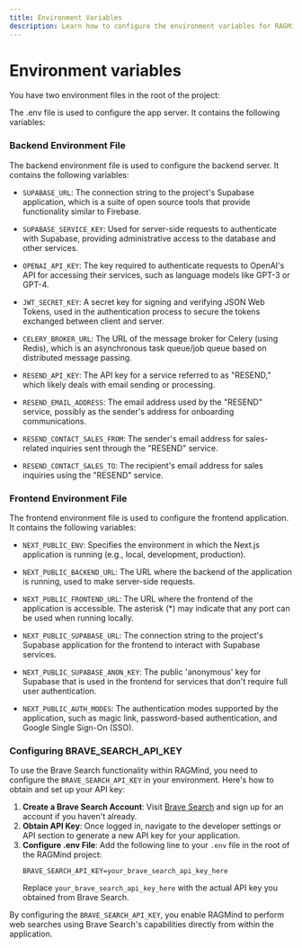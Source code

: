 ```yaml
---
title: Environment Variables
description: Learn how to configure the environment variables for RAGMind.
---
```


# Environment variables

You have two environment files in the root of the project:

The .env file is used to configure the app server. It contains the following variables:

### Backend Environment File

The backend environment file is used to configure the backend server. It contains the following variables:

- `SUPABASE_URL`: The connection string to the project's Supabase application, which is a suite of open source tools that provide functionality similar to Firebase.

- `SUPABASE_SERVICE_KEY`: Used for server-side requests to authenticate with Supabase, providing administrative access to the database and other services.

- `OPENAI_API_KEY`: The key required to authenticate requests to OpenAI's API for accessing their services, such as language models like GPT-3 or GPT-4.

- `JWT_SECRET_KEY`: A secret key for signing and verifying JSON Web Tokens, used in the authentication process to secure the tokens exchanged between client and server.

- `CELERY_BROKER_URL`: The URL of the message broker for Celery (using Redis), which is an asynchronous task queue/job queue based on distributed message passing.

- `RESEND_API_KEY`: The API key for a service referred to as "RESEND," which likely deals with email sending or processing.

- `RESEND_EMAIL_ADDRESS`: The email address used by the "RESEND" service, possibly as the sender's address for onboarding communications.

- `RESEND_CONTACT_SALES_FROM`: The sender's email address for sales-related inquiries sent through the "RESEND" service.

- `RESEND_CONTACT_SALES_TO`: The recipient's email address for sales inquiries using the "RESEND" service.

### Frontend Environment File

The frontend environment file is used to configure the frontend application. It contains the following variables:

- `NEXT_PUBLIC_ENV`: Specifies the environment in which the Next.js application is running (e.g., local, development, production).

- `NEXT_PUBLIC_BACKEND_URL`: The URL where the backend of the application is running, used to make server-side requests.

- `NEXT_PUBLIC_FRONTEND_URL`: The URL where the frontend of the application is accessible. The asterisk (\*) may indicate that any port can be used when running locally.

- `NEXT_PUBLIC_SUPABASE_URL`: The connection string to the project's Supabase application for the frontend to interact with Supabase services.

- `NEXT_PUBLIC_SUPABASE_ANON_KEY`: The public 'anonymous' key for Supabase that is used in the frontend for services that don't require full user authentication.

- `NEXT_PUBLIC_AUTH_MODES`: The authentication modes supported by the application, such as magic link, password-based authentication, and Google Single Sign-On (SSO).

### Configuring BRAVE_SEARCH_API_KEY

To use the Brave Search functionality within RAGMind, you need to configure the `BRAVE_SEARCH_API_KEY` in your environment. Here's how to obtain and set up your API key:

1. **Create a Brave Search Account**: Visit [Brave Search](https://api.search.brave.com/app/keys) and sign up for an account if you haven't already.
2. **Obtain API Key**: Once logged in, navigate to the developer settings or API section to generate a new API key for your application.
3. **Configure .env File**: Add the following line to your `.env` file in the root of the RAGMind project:
   ```
   BRAVE_SEARCH_API_KEY=your_brave_search_api_key_here
   ```
   Replace `your_brave_search_api_key_here` with the actual API key you obtained from Brave Search.

By configuring the `BRAVE_SEARCH_API_KEY`, you enable RAGMind to perform web searches using Brave Search's capabilities directly from within the application.
